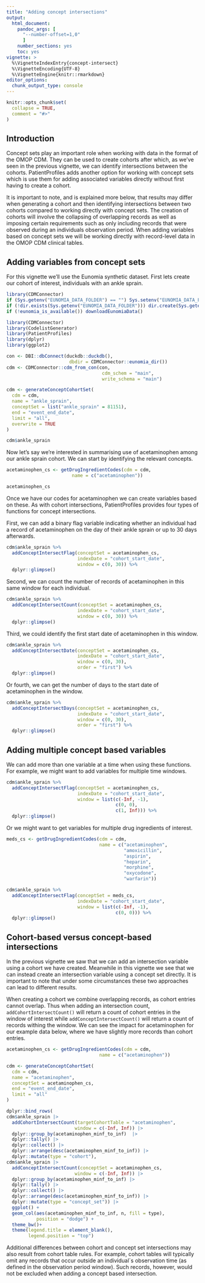 ---
title: "Adding concept intersections"
output: 
  html_document:
    pandoc_args: [
      "--number-offset=1,0"
      ]
    number_sections: yes
    toc: yes
vignette: >
  %\VignetteIndexEntry{concept-intersect}
  %\VignetteEncoding{UTF-8}
  %\VignetteEngine{knitr::rmarkdown}
editor_options: 
  chunk_output_type: console
---

```{r, include = FALSE}
knitr::opts_chunk$set(
  collapse = TRUE,
  comment = "#>"
)
```

## Introduction

Concept sets play an important role when working with data in the format of the OMOP CDM. They can be used to create cohorts after which, as we've seen in the previous vignette, we can identify intersections between the cohorts. PatientProfiles adds another option for working with concept sets which is use them for adding associated variables directly without first having to create a cohort.

It is important to note, and is explained more below, that results may differ when generating a cohort and then identifying intersections between two cohorts compared to working directly with concept sets. The creation of cohorts will involve the collapsing of overlapping records as well as imposing certain requirements such as only including records that were observed during an individuals observation period. When adding variables based on concept sets we will be working directly with record-level data in the OMOP CDM clinical tables.

## Adding variables from concept sets

For this vignette we'll use the Eunomia synthetic dataset. First lets create our cohort of interest, individuals with an ankle sprain.

```{r, eval = TRUE, echo = FALSE}
library(CDMConnector)
if (Sys.getenv("EUNOMIA_DATA_FOLDER") == "") Sys.setenv("EUNOMIA_DATA_FOLDER" = tempdir())
if (!dir.exists(Sys.getenv("EUNOMIA_DATA_FOLDER"))) dir.create(Sys.getenv("EUNOMIA_DATA_FOLDER"))
if (!eunomia_is_available()) downloadEunomiaData()
```

```{r}
library(CDMConnector)
library(CodelistGenerator)
library(PatientProfiles)
library(dplyr)
library(ggplot2)

con <- DBI::dbConnect(duckdb::duckdb(),
                       dbdir = CDMConnector::eunomia_dir())
cdm <- CDMConnector::cdm_from_con(con,
                                   cdm_schem = "main",
                                   write_schema = "main")

cdm <- generateConceptCohortSet(
  cdm = cdm,
  name = "ankle_sprain",
  conceptSet = list("ankle_sprain" = 81151),
  end = "event_end_date",
  limit = "all",
  overwrite = TRUE
)

cdm$ankle_sprain
```

Now let's say we're interested in summarising use of acetaminophen among our ankle sprain cohort. We can start by identifying the relevant concepts.

```{r}
acetaminophen_cs <- getDrugIngredientCodes(cdm = cdm, 
                        name = c("acetaminophen"))

acetaminophen_cs
```

Once we have our codes for acetaminophen we can create variables based on these. As with cohort intersections, PatientProfiles provides four types of functions for concept intersections.

First, we can add a binary flag variable indicating whether an individual had a record of acetaminophen on the day of their ankle sprain or up to 30 days afterwards.

```{r}
cdm$ankle_sprain %>%
  addConceptIntersectFlag(conceptSet = acetaminophen_cs, 
                          indexDate = "cohort_start_date", 
                          window = c(0, 30)) %>% 
  dplyr::glimpse()
```

Second, we can count the number of records of acetaminophen in this same window for each individual.

```{r}
cdm$ankle_sprain %>%
  addConceptIntersectCount(conceptSet = acetaminophen_cs, 
                          indexDate = "cohort_start_date", 
                          window = c(0, 30)) %>% 
  dplyr::glimpse()
```

Third, we could identify the first start date of acetaminophen in this window.

```{r}
cdm$ankle_sprain %>%
  addConceptIntersectDate(conceptSet = acetaminophen_cs, 
                          indexDate = "cohort_start_date", 
                          window = c(0, 30), 
                          order = "first") %>% 
  dplyr::glimpse()
```

Or fourth, we can get the number of days to the start date of acetaminophen in the window.

```{r}
cdm$ankle_sprain %>%
  addConceptIntersectDays(conceptSet = acetaminophen_cs, 
                          indexDate = "cohort_start_date", 
                          window = c(0, 30), 
                          order = "first") %>% 
  dplyr::glimpse()
```

## Adding multiple concept based variables

We can add more than one variable at a time when using these functions. For example, we might want to add variables for multiple time windows.

```{r}
cdm$ankle_sprain %>%
  addConceptIntersectFlag(conceptSet = acetaminophen_cs, 
                          indexDate = "cohort_start_date", 
                          window = list(c(-Inf, -1),
                                        c(0, 0),
                                        c(1, Inf))) %>% 
  dplyr::glimpse()
```

Or we might want to get variables for multiple drug ingredients of interest.

```{r}
meds_cs <- getDrugIngredientCodes(cdm = cdm, 
                                  name = c("acetaminophen",
                                           "amoxicillin",
                                           "aspirin",
                                           "heparin",
                                           "morphine",
                                           "oxycodone",
                                           "warfarin"))

cdm$ankle_sprain %>%
  addConceptIntersectFlag(conceptSet = meds_cs, 
                          indexDate = "cohort_start_date", 
                          window = list(c(-Inf, -1),
                                        c(0, 0))) %>% 
  dplyr::glimpse()
```

## Cohort-based versus concept-based intersections

In the previous vignette we saw that we can add an intersection variable using a cohort we have created. Meanwhile in this vignette we see that we can instead create an intersection variable using a concept set directly. It is important to note that under some circumstances these two approaches can lead to different results.

When creating a cohort we combine overlapping records, as cohort entries cannot overlap. Thus when adding an intersection count, `addCohortIntersectCount()` will return a count of cohort entries in the window of interest while `addConceptIntersectCount()` will return a count of records withing the window. We can see the impact for acetaminophen for our example data below, where we have slightly more records than cohort entries.

```{r, fig.width=7}
acetaminophen_cs <- getDrugIngredientCodes(cdm = cdm, 
                                  name = c("acetaminophen"))

cdm <- generateConceptCohortSet(
  cdm = cdm,
  name = "acetaminophen",
  conceptSet = acetaminophen_cs,
  end = "event_end_date",
  limit = "all"
)

dplyr::bind_rows(
cdm$ankle_sprain |> 
  addCohortIntersectCount(targetCohortTable = "acetaminophen",
                         window = c(-Inf, Inf)) |> 
  dplyr::group_by(acetaminophen_minf_to_inf)  |> 
  dplyr::tally() |> 
  dplyr::collect() |> 
  dplyr::arrange(desc(acetaminophen_minf_to_inf)) |> 
  dplyr::mutate(type = "cohort"),
cdm$ankle_sprain |> 
  addConceptIntersectCount(conceptSet = acetaminophen_cs, 
                         window = c(-Inf, Inf)) |> 
  dplyr::group_by(acetaminophen_minf_to_inf) |> 
  dplyr::tally() |> 
  dplyr::collect() |> 
  dplyr::arrange(desc(acetaminophen_minf_to_inf)) |> 
  dplyr::mutate(type = "concept_set")) |> 
  ggplot() +
  geom_col(aes(acetaminophen_minf_to_inf, n, fill = type), 
           position = "dodge") +
  theme_bw()+
  theme(legend.title = element_blank(), 
        legend.position = "top")
```

Additional differences between cohort and concept set intersections may also result from cohort table rules. For example, cohort tables will typically omit any records that occur outside an individual´s observation time (as defined in the observation period window). Such records, however, would not be excluded when adding a concept based intersection.
